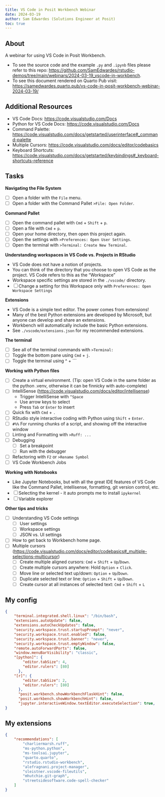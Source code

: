 ```yaml
---
title: VS Code in Posit Workbench Webinar
date: 2024-03-19
author: Sam Edwardes (Solutions Engineer at Posit)
toc: true
---
```


## About

A webinar for using VS Code in Posit Workbench.

- To see the source code and the example `.py` and `.ipynb` files please refer to this repo: <https://github.com/SamEdwardes/rstudio-demos/tree/main/webinars/2024-03-19_vscode-in-workbench>.
- To see this document rendered on Quarto Pub visit: <https://samedwardes.quarto.pub/vs-code-in-posit-workbench-webinar-2024-03-19/>

## Additional Resources

- VS Code Docs: <https://code.visualstudio.com/Docs>
- Python for VS Code Docs: <https://code.visualstudio.com/Docs>
- Command Palette: <https://code.visualstudio.com/docs/getstarted/userinterface#_command-palette>
- Multiple Cursors: <https://code.visualstudio.com/docs/editor/codebasics>
- Keyboard Shortcuts: <https://code.visualstudio.com/docs/getstarted/keybindings#_keyboard-shortcuts-reference>

## Tasks

**Navigating the File System**

- [ ] Open a folder with the `File` menu.
- [ ] Open a folder with the Command Pallet `>File: Open Folder`.

**Command Pallet**

- [ ] Open the command pallet with `Cmd` + `Shift` + `p`.
- [ ] Open a file with `Cmd` + `p`.
- [ ] Open your home directory, then open this project again.
- [ ] Open the settings with `>Preferences: Open User Settings`.
- [ ] Open the terminal with `>Terminal: Create New Terminal`.

**Understanding workspaces in VS Code vs. Projects in RStudio**

- VS Code does not have a notion of projects.
- You can think of the directory that you choose to open VS Code as the project. VS Code refers to this as the "Workspace"
- Workspace specific settings are stored in the `./vscode/` directory.
- [ ] Change a setting for this Workspace only with `Preferences: Open Workspace Settings`

**Extensions**

- VS Code is a simple text editor. The power comes from extensions!
- Many of the best Python extensions are developed by Microsoft, but anyone can develop and share an extensions.
- Workbench will automatically include the basic Python extensions.
- See `./vscode/extensions.json` for my recommended extensions.

**The terminal**

- [ ] See all of the terminal commands with `>Terminal:`
- [ ] Toggle the bottom pane using `Cmd` + `j`.
- [ ] Toggle the terminal using ^ + `\``

**Working with Python files**

- [ ] Create a virtual environment. (Tip: open VS Code in the same folder as the python .venv, otherwise it can be finnicky with auto-complete)
- [ ] IntelliSense (<https://code.visualstudio.com/docs/editor/intellisense>)
    - Trigger IntelliSense with `^Space`
    - Use arrow keys to select
    - Press `Tab` or `Enter` to insert
- [ ] Quick fix with `Cmd` + `.`
- [ ] RStudio style interactive coding with Python using `Shift` + `Enter`.
- [ ] `#%%` For running chunks of a script, and showing off the interactive window
- [ ] Linting and Formatting with `>Ruff: ...`
- [ ] Debugging
    - [ ] Set a breakpoint
    - [ ] Run with the debugger
- [ ] Refactoring with `F2` or `>Rename Symbol`
- [ ] VS Code Workbench Jobs

**Working with Notebooks**

- Like Jupyter Notebooks, but with all the great IDE features of VS Code like the Command Pallet, intellisense, formatting, git version control, etc.
- [ ] Selecting the kernel - it auto prompts me to install `ipykernel`
- [ ] Variable explorer

**Other tips and tricks**

- [ ] Understanding VS Code settings
    - [ ] User settings
    - [ ] Workspace settings
    - [ ] JSON vs. UI settings
- [ ] How to get back to Workbench home page.
- [ ] Multiple cursors (<https://code.visualstudio.com/docs/editor/codebasics#_multiple-selections-multicursor>)
    - [ ] Create multiple aligned cursors: `Cmd` + `Shift` + `Up`/`Down`.
    - [ ] Create multiple cursors anywhere: Hold `Option` + `Click`.
    - [ ] Move line or selected text up/down: `Option` + `Up`/`Down`.
    - [ ] Duplicate selected text or line: `Option` + `Shift` + `Up`/`Down`.
    - [ ] Create cursor at all instances of selected text: `Cmd` + `Shift` + `L`

## My config

```json
{
    "terminal.integrated.shell.linux": "/bin/bash",
    "extensions.autoUpdate": false,
    "extensions.autoCheckUpdates": false,
    "security.workspace.trust.startupPrompt": "never",
    "security.workspace.trust.enabled": false,
    "security.workspace.trust.banner": "never",
    "security.workspace.trust.emptyWindow": false,
    "remote.autoForwardPorts": false,
    "window.menuBarVisibility": "classic",
    "[python]": {
        "editor.tabSize": 4,
        "editor.rulers": [80]
      },
    "[r]": {
        "editor.tabSize": 2,
        "editor.rulers": [80]
      },
      "posit.workbench.showWorkbenchFlaskHint": false,
      "posit.workbench.showWorkbenchHint": false,
      "jupyter.interactiveWindow.textEditor.executeSelection": true,
}
```

## My extensions

```json
{
    "recommendations": [
        "charliermarsh.ruff",
        "ms-python.python",
        "ms-toolsai.jupyter",
        "quarto.quarto",
        "rstudio.rstudio-workbench",
        "alefragnani.project-manager",
        "sleistner.vscode-fileutils",
        "mhutchie.git-graph",
        "streetsidesoftware.code-spell-checker"
    ]
}
```
